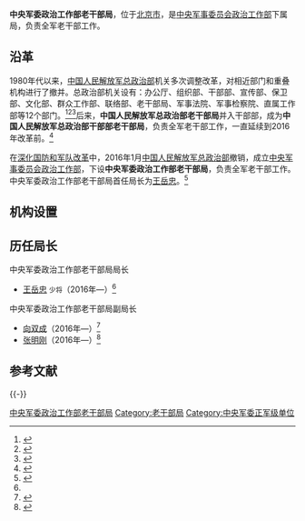 {{Infobox PRCG
|color = darkgreen
|机构名称 = 中央军委政治工作部老干部局
|上级机构 = [[中央军事委员会政治工作部|中央军事委员会政治工作部]]
|机构类型 = 中央军委政治工作部下属局
|军事级别 = 正军级|nocat
|标志1 = China Emblem PLA.svg
|标志1说明 = [[中国人民解放军军徽|中国人民解放军军徽]]
|职位1 = 局长
|人员1 = [[王岳忠|王岳忠]]
|衔级1 = [[中国人民解放军少将|少将]]
|职位2 = 
|人员2 =
|职位3 =
|人员3 =
|职位4 =
|人员4 =
|地址1 = [[北京市|北京市]]
|成立时间 = 2016年
|a=
|b=
|c=
|d=
|E=
|e=
}}
'''中央军委政治工作部老干部局'''，位于[[北京市|北京市]]，是[[中央军事委员会政治工作部|中央军事委员会政治工作部]]下属局，负责全军老干部工作。

==沿革==
1980年代以来，[[中国人民解放军总政治部|中国人民解放军总政治部]]机关多次调整改革，对相近部门和重叠机构进行了撤并。总政治部机关设有：办公厅、组织部、干部部、宣传部、保卫部、文化部、群众工作部、联络部、老干部局、军事法院、军事检察院、直属工作部等12个部门。<ref>{{Cite web|title=中国人民解放军总政治部|url=http://news.xinhuanet.com/mil_new/2007-11/24/content_7138315.htm|accessdate=2016-09-15|date=2007-11-24|publisher=新华网|archiveurl=https://web.archive.org/web/20160919173912/http://news.xinhuanet.com/mil_new/2007-11/24/content_7138315.htm|archivedate=2016-09-19|dead-url=no}}</ref><ref>{{Cite web|title=中组部老干部局、民政部安置司、人事部离休退休司、总政治部老干部局关于贯彻中办发199111号和1992政老字第1号文件中一些具体问题的处理意见（〔1992〕政老发字第57号）|url=http://www.fae.cn/fg/detail508099.html|accessdate=2019-08-02|date=1992-06-17|archive-date=2016-10-09|archive-url=https://web.archive.org/web/20161009155748/http://www.fae.cn/fg/detail508099.html|dead-url=no}}</ref><ref>{{Cite web|title=民政部安置司、总政治部干部部关于移交政府安置管理的军队离退休干部生活待遇上几个问题的通知|url=http://www.law-lib.com/law/law_view1.asp?id=55466|accessdate=2019-08-02|work=www.law-lib.com|archive-date=2019-06-12|archive-url=https://web.archive.org/web/20190612183456/http://www.law-lib.com/law/law_view1.asp?id=55466|dead-url=no}}</ref>后来，'''中国人民解放军总政治部老干部局'''并入干部部，成为'''中国人民解放军总政治部干部部老干部局'''，负责全军老干部工作，一直延续到2016年改革前。<ref>{{Cite web |url=http://ankang.mca.gov.cn/article/gzdt/201204/20120400294328.shtml |title=总政干部部老干部局郭青山副局长在我市调研军休安置工作，陕西安康民政，2012-04-05 |accessdate=2016-09-14 |archive-date=2016-10-09 |archive-url=https://web.archive.org/web/20161009151250/http://ankang.mca.gov.cn/article/gzdt/201204/20120400294328.shtml |dead-url=yes }}</ref>

在[[深化国防和军队改革|深化国防和军队改革]]中，2016年1月[[中国人民解放军总政治部|中国人民解放军总政治部]]撤销，成立[[中央军事委员会政治工作部|中央军事委员会政治工作部]]，下设'''中央军委政治工作部老干部局'''，负责全军老干部工作。中央军委政治工作部老干部局首任局长为[[王岳忠|王岳忠]]。<ref name=zsw>{{Cite web |url=http://www.shehuiwang.cn/yfaz/201604/t20160423_5785.html |title=北京市军休办赴中央军委政治工作部开展专题调研 支持深化国防和军队改革，中社网，2016-04-22 |accessdate=2016-09-14 |archive-date=2017-09-05 |archive-url=https://web.archive.org/web/20170905001757/http://www.shehuiwang.cn/yfaz/201604/t20160423_5785.html |dead-url=no }}</ref>

==机构设置==

==历任局长==
{{col-begin}}
{{col-2}}
;中央军委政治工作部老干部局局长
*[[王岳忠|王岳忠]] <small>少将</small>（2016年—）<ref name=zsw/>

{{col-2}}
;中央军委政治工作部老干部局副局长
*[[向双成|向双成]]（2016年—）<ref>{{Cite web|url=http://www.bjmzj.gov.cn/news/root/mrmz/2016-08/119743.shtml|title=市军休办隆重举行“北京军休榜样”颁奖典礼暨庆“八一”慰问演出|date=2016-08-02|publisher=北京民政信息网|accessdate=2017-08-07|archiveurl=https://web.archive.org/web/20170807152937/http://www.bjmzj.gov.cn/news/root/mrmz/2016-08/119743.shtml|archivedate=2017-08-07|dead-url=yes}}</ref>
*[[张明刚|张明刚]]（2016年—）<ref>{{Cite web|url=http://www.bjmzj.gov.cn/news/root/mrmz/2016-07/119162.shtml|title=民政部、军委政治工作部、军委后勤保障部到我市调研军休干部服务管理机构用房建设工作|date=2016-07-07|publisher=北京民政信息网|accessdate=2017-08-07|archiveurl=https://web.archive.org/web/20160916230518/http://www.bjmzj.gov.cn/news/root/mrmz/2016-07/119162.shtml|archivedate=2016-09-16|dead-url=yes}}</ref>

{{col-end}}

== 参考文献 ==
{{Reflist|30em}}

{{-}}
{{中央军委|属}}

[[Category:中央军委政治工作部老干部局|]]
[[Category:老干部局|Category:老干部局]]
[[Category:中央军委正军级单位|Category:中央军委正军级单位]]